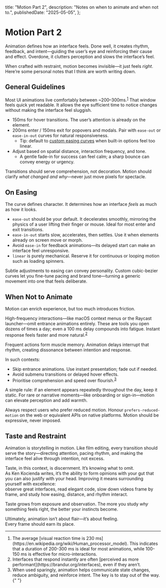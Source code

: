   title: "Motion Part 2",
  description: "Notes on when to animate and when not to.",
  publishedDate: "2025-05-05",
};

# Motion Part 2

Animation defines how an interface feels. Done well, it creates rhythm, feedback, and intent—guiding the user’s eye and reinforcing their cause and effect. Overdone, it clutters perception and slows the interface’s feel.

When crafted with restraint, motion becomes invisible—it just feels _right_. Here’re some personal notes that I think are worth writing down.

## General Guidelines

Most UI animations live comfortably between ~200–300ms.<sup className="prose-superscript"><a href="#fn-1">1</a></sup> That window feels quick yet readable. It allows the eye sufficient time to notice changes without making the interface feel sluggish.

- 150ms for hover transitions. The user’s attention is already on the element.
- 200ms enter / 150ms exit for popovers and modals. Pair with `ease-out` or `ease-in-out` curves for natural responsiveness.
  - Tip: default to [custom easing curves](https://gist.github.com/bendc/ac03faac0bf2aee25b49e5fd260a727d) when built-in options feel too linear.
- Adjust based on spatial distance, interaction frequency, and tone.
  - A gentle fade-in for success can feel calm; a sharp bounce can convey energy or urgency.

Transitions should serve comprehension, not decoration. Motion should clarify _what changed and why_—never just move pixels for spectacle.

## On Easing

The curve defines character. It determines how an interface _feels_ as much as how it looks.

- `ease-out` should be your default. It decelerates smoothly, mirroring the physics of a user lifting their finger or mouse. Ideal for most enter and exit transitions.
- `ease-in-out` starts slow, accelerates, then settles. Use it when elements already on screen move or morph.
- Avoid `ease-in` for feedback animations—its delayed start can make an interface feel unresponsive.
- `linear` is purely mechanical. Reserve it for continuous or looping motion such as loading spinners.

Subtle adjustments to easing can convey personality. Custom cubic-bezier curves let you fine-tune pacing and brand tone—turning a generic movement into one that feels deliberate.

## When Not to Animate

Motion can enrich experience, but too much introduces friction.

High-frequency interactions—like macOS context menus or the Raycast launcher—omit entrance animations entirely. These are tools you open dozens of times a day; even a 100 ms delay compounds into fatigue. Instant response feels faster and more natural.<sup className="prose-superscript"><a href="#fn-2">2</a></sup>

Frequent actions form muscle memory. Animation delays interrupt that rhythm, creating dissonance between intention and response.

In such contexts:

- Skip entrance animations. Use instant presentation; fade out if needed.
- Avoid submenu transitions or delayed hover effects.
- Prioritise comprehension and speed over flourish.<sup className="prose-superscript"><a href="#fn-3">3</a></sup>

A simple rule: if an element appears repeatedly throughout the day, keep it static. For rare or narrative moments—like onboarding or sign-in—motion can elevate perception and add warmth.

Always respect users who prefer reduced motion. Honour `prefers-reduced-motion` on the web or equivalent APIs on native platforms. Motion should be expressive, never imposed.

## Taste and Restraint

Animation is storytelling in motion. Like film editing, every transition should serve the story—directing attention, pacing rhythm, and making the interface feel alive through intention, not excess.

Taste, in this context, is discernment. It’s knowing what to omit.  
As Ken Kocienda writes, it’s the ability to form opinions with your gut that you can also justify with your head. Improving it means surrounding yourself with excellence:  
observe great interfaces, read elegant code, slow down videos frame by frame, and study how easing, distance, and rhythm interact.

Taste grows from exposure and observation. The more you study _why_ something feels right, the better your instincts become.

Ultimately, animation isn’t about flair—it’s about feeling.  
Every frame should earn its place.

---

<section className="prose-footnotes">
  <ol className="prose-list">
    <li id="fn-1">
      The average [visual reaction time is 230
      ms](https://en.wikipedia.org/wiki/Human_processor_model). This indicates
      that a duration of 200-300 ms is ideal for most animations, while 100-150
      ms is effective for micro-interactions.
    </li>
    <li id="fn-2">
      Interfaces that respond instantly are often [perceived as more
      performant](https://brandur.org/interfaces), even if they aren’t.
    </li>
    <li id="fn-3">
      When used sparingly, animation helps communicate state changes, reduce
      ambiguity, and reinforce intent. The key is to stay out of the way.{" "}
    </li>
  </ol>
</section>
